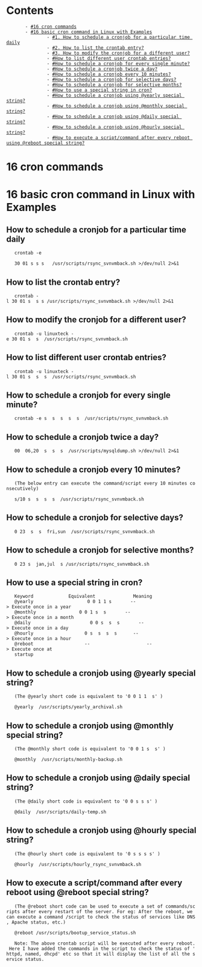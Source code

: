 = Contents =
        - [[#16 cron commands]]
        - [[#16 basic cron command in Linux with Examples]]
                - [[#1. How to schedule a cronjob for a particular time daily]]
                - [[#2. How to list the crontab entry?]]
                - [[#3. How to modify the cronjob for a different user?]]
                - [[#How to list different user crontab entries?]]
                - [[#How to schedule a cronjob for every single minute?]]
                - [[#How to schedule a cronjob twice a day?]]
                - [[#How to schedule a cronjob every 10 minutes?]]
                - [[#How to schedule a cronjob for selective days?]]
                - [[#How to schedule a cronjob for selective months?]]
                - [[#How to use a special string in cron?]]
                - [[#How to schedule a cronjob using @yearly special string?]]
                - [[#How to schedule a cronjob using @monthly special string?]]
                - [[#How to schedule a cronjob using @daily special string?]]
                - [[#How to schedule a cronjob using @hourly special string?]]
                - [[#How to execute a script/command after every reboot using @reboot special string?]]

= 16 cron commands =


= 16 basic cron command in Linux with Examples =

== How to schedule a cronjob for a particular time daily ==

	crontab -e

	30 01 s s s   /usr/scripts/rsync_svnvmback.sh >/dev/null 2>&1

== How to list the crontab entry? ==

    crontab -l 30 01 s  s s /usr/scripts/rsync_svnvmback.sh >/dev/null 2>&1 

== How to modify the cronjob for a different user? ==

    crontab -u linuxteck -e 30 01 s  s  /usr/scripts/rsync_svnvmback.sh 

== How to list different user crontab entries? ==

    crontab -u linuxteck -l 30 01 s  s  s  /usr/scripts/rsync_svnvmback.sh 

== How to schedule a cronjob for every single minute? ==

    crontab -e s  s  s  s  s  /usr/scripts/rsync_svnvmback.sh 

== How to schedule a cronjob twice a day? == 

	00  06,20  s  s  s  /usr/scripts/mysqldump.sh >/dev/null 2>&1


== How to schedule a cronjob every 10 minutes? ==

	(The below entry can execute the command/script every 10 minutes consecutively)

	s/10 s  s  s  s  /usr/scripts/rsync_svnvmback.sh

== How to schedule a cronjob for selective days? == 
	0 23  s  s  fri,sun  /usr/scripts/rsync_svnvmback.sh

== How to schedule a cronjob for selective months? == 
	0 23 s  jan,jul  s /usr/scripts/rsync_svnvmback.sh


== How to use a special string in cron? == 


	Keyword             Equivalent              Meaning
	@yearly                    0 0 1 1 s       --> Execute once in a year
	@monthly                0 0 1 s  s       --> Execute once in a month
	@daily                      0 0 s  s  s       --> Execute once in a day
	@hourly                   0 s  s  s  s      --> Execute once in a hour
	@reboot                   --                     --> Execute once at
	startup

== How to schedule a cronjob using @yearly special string? == 

	(The @yearly short code is equivalent to '0 0 1 1  s' )
	
	@yearly  /usr/scripts/yearly_archival.sh

== How to schedule a cronjob using @monthly special string? == 

	(The @monthly short code is equivalent to '0 0 1 s  s' )

	@monthly  /usr/scripts/monthly-backup.sh

== How to schedule a cronjob using @daily special string? == 

	(The @daily short code is equivalent to '0 0 s s s' )

	@daily  /usr/scripts/daily-temp.sh

== How to schedule a cronjob using @hourly special string? == 

	(The @hourly short code is equivalent to '0 s s s s' )

	@hourly  /usr/scripts/hourly_rsync_svnvmback.sh

== How to execute a script/command after every reboot using @reboot special string? ==

	(The @reboot short code can be used to execute a set of commands/scripts after every restart of the server. For eg: After the reboot, we can execute a command /script to check the status of services like DNS, Apache status, etc.)

	@reboot /usr/scripts/bootup_service_status.sh

	Note: The above crontab script will be executed after every reboot. Here I have added the commands in the script to check the status of 'httpd, named, dhcpd' etc so that it will display the list of all the service status.

